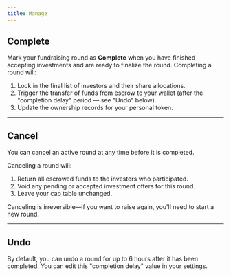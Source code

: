 ```yaml
---
title: Manage
---
```


## Complete

Mark your fundraising round as **Complete** when you have finished accepting investments and are ready to finalize the round. Completing a round will:

1. Lock in the final list of investors and their share allocations.
2. Trigger the transfer of funds from escrow to your wallet (after the "completion delay" period — see "Undo" below).
3. Update the ownership records for your personal token.

---

## Cancel

You can cancel an active round at any time before it is completed.

Canceling a round will:

1. Return all escrowed funds to the investors who participated.
2. Void any pending or accepted investment offers for this round.
3. Leave your cap table unchanged.

Canceling is irreversible—if you want to raise again, you'll need to start a new round.

---

## Undo

By default, you can undo a round for up to 6 hours after it has been completed. You can edit this "completion delay" value in your settings.
